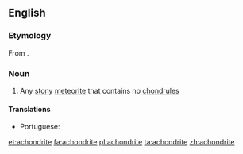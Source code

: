 ==English==
===Etymology===
From {{prefix|a|chondrite|lang=en}}.
===Noun===
{{wikipedia}}
{{en-noun}}

# Any [[stony]] [[meteorite]] that contains no [[chondrule]]s

====Translations====
{{trans-top|stony meteorite that contains no chondrules}}
* Portuguese: {{t|pt|acondrito|m}}
{{trans-mid}}
{{trans-bottom}}

[[et:achondrite]]
[[fa:achondrite]]
[[pl:achondrite]]
[[ta:achondrite]]
[[zh:achondrite]]